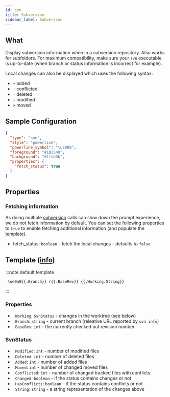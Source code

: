 ```yaml
---
id: svn
title: Subversion
sidebar_label: Subversion
---
```


## What

Display subversion information when in a subversion repository. Also works for subfolders. For maximum compatibility,
make sure your `svn` executable is up-to-date (when branch or status information is incorrect for example).

Local changes can also be displayed which uses the following syntax:

- `+` added
- `!` conflicted
- `-` deleted
- `~` modified
- `>` moved

## Sample Configuration

```json
{
  "type": "svn",
  "style": "powerline",
  "powerline_symbol": "\uE0B0",
  "foreground": "#193549",
  "background": "#ffeb3b",
  "properties": {
    "fetch_status": true
  }
}
```

## Properties

### Fetching information

As doing multiple [subversion][svn] calls can slow down the prompt experience, we do not fetch information by default.
You can set the following properties to `true` to enable fetching additional information (and populate the template).

- fetch_status: `boolean` - fetch the local changes - defaults to `false`

## Template ([info][templates])

:::note default template

``` template
 \ue0a0{{.Branch}} r{{.BaseRev}} {{.Working.String}}
```

:::

### Properties

- `.Working`: `SvnStatus` - changes in the worktree (see below)
- `.Branch`: `string` - current branch (releative URL reported by `svn info`)
- `.BaseRev`: `int` - the currently checked out revision number

### SvnStatus

- `.Modified`: `int` - number of modified files
- `.Deleted`: `int` - number of deleted files
- `.Added`: `int` - number of added files
- `.Moved`: `int` - number of changed moved files
- `.Conflicted`: `int` - number of changed tracked files with conflicts
- `.Changed`: `boolean` - if the status contains changes or not
- `.HasConflicts`: `boolean` - if the status contains conflicts or not
- `.String`: `string` - a string representation of the changes above

[svn]: https://subversion.apache.org
[templates]: /docs/config-templates
[hyperlinks]: /docs/config-templates#helper-functions

